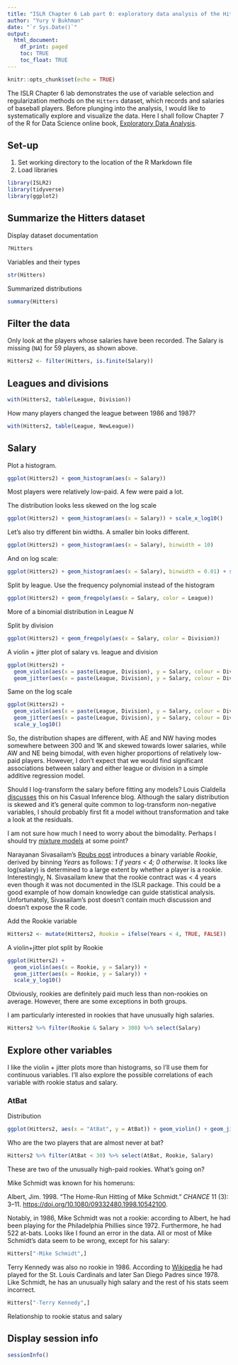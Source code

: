 ```yaml
---
title: "ISLR Chapter 6 Lab part 0: exploratory data analysis of the Hitters dataset"
author: "Yury V Bukhman"
date: "`r Sys.Date()`"
output:
  html_document:
    df_print: paged
    toc: TRUE
    toc_float: TRUE
---
```


```r
knitr::opts_chunk$set(echo = TRUE)
```

The ISLR Chapter 6 lab demonstrates the use of variable selection and regularization methods on the `Hitters` dataset, which records and salaries of baseball players. Before plunging into the analysis, I would like to systematically explore and visualize the data. Here I shall follow Chapter 7 of the R for Data Science online book, [Exploratory Data Analysis](https://r4ds.had.co.nz/exploratory-data-analysis.html).

## Set-up

1.  Set working directory to the location of the R Markdown file
2.  Load libraries

```r
library(ISLR2)
library(tidyverse)
library(ggplot2)
```

## Summarize the Hitters dataset

Display dataset documentation

```r
?Hitters
```

Variables and their types

```r
str(Hitters)
```

Summarized distributions

```r
summary(Hitters)
```

## Filter the data

Only look at the players whose salaries have been recorded. The Salary is missing (`NA`) for 59 players, as shown above.

```r
Hitters2 <- filter(Hitters, is.finite(Salary))
```

## Leagues and divisions

```r
with(Hitters2, table(League, Division))
```

How many players changed the league between 1986 and 1987?

```r
with(Hitters2, table(League, NewLeague))
```

## Salary

Plot a histogram.

```r
ggplot(Hitters2) + geom_histogram(aes(x = Salary))
```

Most players were relatively low-paid. A few were paid a lot.

The distribution looks less skewed on the log scale

```r
ggplot(Hitters2) + geom_histogram(aes(x = Salary)) + scale_x_log10()
```

Let's also try different bin widths. A smaller bin looks different.

```r
ggplot(Hitters2) + geom_histogram(aes(x = Salary), binwidth = 10)
```

And on log scale:

```r
ggplot(Hitters2) + geom_histogram(aes(x = Salary), binwidth = 0.01) + scale_x_log10()
```

Split by league. Use the frequency polynomial instead of the histogram

```r
ggplot(Hitters2) + geom_freqpoly(aes(x = Salary, color = League))
```

More of a binomial distribution in League *N*

Split by division

```r
ggplot(Hitters2) + geom_freqpoly(aes(x = Salary, color = Division))
```

A violin + jitter plot of salary vs. league and division

```r
ggplot(Hitters2) + 
  geom_violin(aes(x = paste(League, Division), y = Salary, colour = Division)) + 
  geom_jitter(aes(x = paste(League, Division), y = Salary, colour = Division))
```

Same on the log scale

```r
ggplot(Hitters2) + 
  geom_violin(aes(x = paste(League, Division), y = Salary, colour = Division)) + 
  geom_jitter(aes(x = paste(League, Division), y = Salary, colour = Division)) +
  scale_y_log10()
```

So, the distribution shapes are different, with AE and NW having modes somewhere between 300 and 1K and skewed towards lower salaries, while AW and NE being bimodal, with even higher proportions of relatively low-paid players. However, I don't expect that we would find significant associations between salary and either league or division in a simple additive regression model.

Should I log-transform the salary before fitting any models? Louis Cialdella [discusses](https://lmc2179.github.io/menu/about.html) this on his Casual Inference blog. Although the salary distribution is skewed and it's general quite common to log-transform non-negative variables, I should probably first fit a model without transformation and take a look at the residuals.

I am not sure how much I need to worry about the bimodality. Perhaps I should try [mixture models](https://en.wikipedia.org/wiki/Mixture_model) at some point?

Narayanan Sivasailam's [Rpubs post](https://www.rpubs.com/narasiva90/ISLR_LinModSelectionLab) introduces a binary variable *Rookie*, derived by binning *Years* as follows: *1 if years \< 4; 0 otherwise*. It looks like log(salary) is determined to a large extent by whether a player is a rookie. Interestingly, N. Sivasailam knew that the rookie contract was < 4 years even though it was not documented in the ISLR package. This could be a good example of how domain knowledge can guide statistical analysis. Unfortunately, Sivasailam's post doesn't contain much discussion and doesn't expose the R code.

Add the Rookie variable

```r
Hitters2 <- mutate(Hitters2, Rookie = ifelse(Years < 4, TRUE, FALSE))
```

A violin+jitter plot split by Rookie

```r
ggplot(Hitters2) + 
  geom_violin(aes(x = Rookie, y = Salary)) + 
  geom_jitter(aes(x = Rookie, y = Salary)) +
  scale_y_log10()
```

Obviously, rookies are definitely paid much less than non-rookies on average. However, there are some exceptions in both groups.

I am particularly interested in rookies that have unusually high salaries.

```r
Hitters2 %>% filter(Rookie & Salary > 300) %>% select(Salary)
```

## Explore other variables

I like the violin + jitter plots more than histograms, so I'll use them for continuous variables. I'll also explore the possible correlations of each variable with rookie status and salary.

### AtBat

Distribution

```r
ggplot(Hitters2, aes(x = "AtBat", y = AtBat)) + geom_violin() + geom_jitter() + coord_flip() + scale_y_log10()
```

Who are the two players that are almost never at bat?

```r
Hitters2 %>% filter(AtBat < 30) %>% select(AtBat, Rookie, Salary)
```

These are two of the unusually high-paid rookies. What's going on?

Mike Schmidt was known for his homeruns:

Albert, Jim. 1998. “The Home-Run Hitting of Mike Schmidt.” *CHANCE* 11 (3): 3–11. <https://doi.org/10.1080/09332480.1998.10542100>.

Notably, in 1986, Mike Schmidt was not a rookie: according to Albert, he had been playing for the Philadelphia Phillies since 1972. Furthermore, he had 522 at-bats. Looks like I found an error in the data. All or most of Mike Schmidt's data seem to be wrong, except for his salary:
```r
Hitters["-Mike Schmidt",]
```

Terry Kennedy was also no rookie in 1986. According to [Wikipedia](https://en.wikipedia.org/wiki/Terry_Kennedy_(baseball)) he had played for the St. Louis Cardinals and later San Diego Padres since 1978. Like Schmidt, he has an unusually high salary and the rest of his stats seem incorrect.
```r
Hitters["-Terry Kennedy",]
```

Relationship to rookie status and salary

## Display session info

```r
sessionInfo()
```
